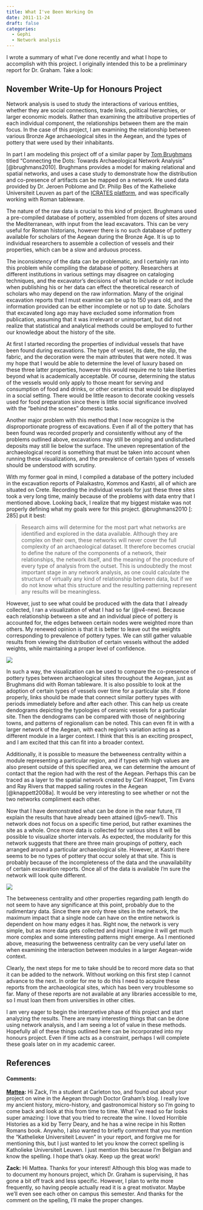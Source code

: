 ```yaml
---
title: What I've Been Working On
date: 2011-11-24
draft: false
categories:
  - Gephi
  - Network analysis
---
```


I wrote a summary of what I've done recently and what I hope to accomplish with this project.
I originally intended this to be a preliminary report for Dr. Graham.
Take a look:

## November Write-Up for Honours Project
Network analysis is used to study the interactions of various entities, whether they are social connections, trade links, political hierarchies, or larger economic models.
Rather than examining the attributive properties of each individual component, the relationships between them are the main focus.
In the case of this project, I am examining the relationship between various Bronze Age archaeological sites in the Aegean, and the types of pottery that were used by their inhabitants.

In part I am modeling this project off of a similar paper by [Tom Brughmans](http://archaeologicalnetworks.wordpress.com) titled "Connecting the Dots: Towards Archaeological Network Analysis” [@brughmans2010].
Brughmans provides a model for making relational and spatial networks, and uses a case study to demonstrate how the distribution and co-presence of artifacts can be mapped on a network.
He used data provided by Dr. Jeroen Poblome and Dr. Philip Bes of the Kathelieke Universiteit Leuven as part of the [ICRATES platform](http://millennium.arts.kuleuven.ac.be/icrates), and was specifically working with Roman tableware.

The nature of the raw data is crucial to this kind of project.
Brughmans used a pre-compiled database of pottery, assembled from dozens of sites around the Mediterranean, with input from the lead excavators.
This can be very useful for Roman historians, however there is no such database of pottery available for scholars of the Aegean during the Bronze Age.
It is up to individual researchers to assemble a collection of vessels and their properties, which can be a slow and arduous process.

The inconsistency of the data can be problematic, and I certainly ran into this problem while compiling the database of pottery.
Researchers at different institutions in various settings may disagree on cataloging techniques, and the excavator's decisions of what to include or not include when publishing his or her data can effect the theoretical research of scholars who may depend on the raw information.
Many of the original excavation reports that I must examine can be up to 150 years old, and the information provided can be either incomplete or not up to date.
Scholars that excavated long ago may have excluded some information from publication, assuming that it was irrelevant or unimportant, but did not realize that statistical and analytical methods could be employed to further our knowledge about the history of the site.

At first I started recording the properties of individual vessels that have been found during excavations.
The type of vessel, its date, the slip, the fabric, and the decoration were the main attributes that were noted.
It was my hope that I would be able to determine the level of luxury based on these three latter properties, however this would require me to take liberties beyond what is academically acceptable.
Of course, determining the status of the vessels would only apply to those meant for serving and consumption of food and drinks, or other ceramics that would be displayed in a social setting.
There would be little reason to decorate cooking vessels used for food preparation since there is little social significance involved with the "behind the scenes” domestic tasks.

Another major problem with this method that I now recognize is the disproportionate progress of excavations.
Even if all of the pottery that has been found was recorded properly and consistently without any of the problems outlined above, excavations may still be ongoing and undisturbed deposits may still lie below the surface.
The uneven representation of the archaeological record is something that must be taken into account when running these visualizations, and the prevalence of certain types of vessels should be understood with scrutiny.

With my former goal in mind, I compiled a database of the pottery included in the excavation reports of Palaikastro, Kommos and Kastri, all of which are situated on Crete.
Recording the individual vessels for just these three sites took a very long time, mainly because of the problems with data entry that I mentioned above.
Looking back, I realize that my biggest mistake was not properly defining what my goals were for this project.
@brughmans2010 [: 285] put it best:

> Research aims will determine for the most part what networks are identified and explored in the data available.
> Although they are complex on their own, these networks will never cover the full complexity of an archaeological dataset.
> It therefore becomes crucial to define the nature of the components of a network, their relationships, the network itself, and the meaning of the procedure of every type of analysis from the outset.
> This is undoubtedly the most important stage in any network analysis, as one could calculate the structure of virtually any kind of relationship between data, but if we do not know what this structure and the resulting patterning represent any results will be meaningless.

However, just to see what could be produced with the data that I already collected, I ran a visualization of what I had so far (@v4-new).
Because each relationship between a site and an individual piece of pottery is accounted for, the edges between certain nodes were weighted more than others.
My renewed opinion is that it is better to leave out the weights corresponding to prevalence of pottery types.
We can still gather valuable results from viewing the distribution of certain vessels without the added weights, while maintaining a proper level of confidence.

![](v4-new.png){#v4-new}

In such a way, the visualization can be used to compare the co-presence of pottery types between archaeological sites throughout the Aegean, just as Brughmans did with Roman tableware.
It is also possible to look at the adoption of certain types of vessels over time for a particular site.
If done properly, links should be made that connect similar pottery types with periods immediately before and after each other.
This can help us create dendograms depicting the typologies of ceramic vessels for a particular site.
Then the dendograms can be compared with those of neighboring towns, and patterns of regionalism can be noted.
This can even fit in with a larger network of the Aegean, with each region's variation acting as a different module in a larger context.
I think that this is an exciting prospect, and I am excited that this can fit into a broader context.

Additionally, it is possible to measure the betweeness centrality within a module representing a particular region, and if types with high values are also present outside of this specified area, we can determine the amount of contact that the region had with the rest of the Aegean.
Perhaps this can be traced as a layer to the spatial network created by Carl Knappet, Tim Evans and Ray Rivers that mapped sailing routes in the Aegean [@knappett2008a].
It would be very interesting to see whether or not the two networks compliment each other.

Now that I have demonstrated what can be done in the near future, I'll explain the results that have already been attained (@v5-new1).
This network does not focus on a specific time period, but rather examines the site as a whole.
Once more data is collected for various sites it will be possible to visualize shorter intervals.
As expected, the modularity for this network suggests that there are three main groupings of pottery, each arranged around a particular archaeological site.
However, at Kastri there seems to be no types of pottery that occur solely at that site.
This is probably because of the incompleteness of the data and the unavailability of certain excavation reports.
Once all of the data is available I'm sure the network will look quite different.

![](v5-new1.png){#v5-new1}

The betweeness centrality and other properties regarding path length do not seem to have any significance at this point, probably due to the rudimentary data.
Since there are only three sites in the network, the maximum impact that a single node can have on the entire network is dependent on how many edges it has.
Right now, the network is very simple, but as more data gets collected and input I imagine it will get much more complex and some interesting patterns might emerge.
As I mentioned above, measuring the betweeness centrality can be very useful later on when examining the interaction between modules in a larger Aegean-wide context.

Clearly, the next steps for me to take should be to record more data so that it can be added to the network.
Without working on this first step I cannot advance to the next.
In order for me to do this I need to acquire these reports from the archaeological sites, which has been very troublesome so far.
Many of these reports are not available at any libraries accessible to me, so I must loan them from universities in other cities.

I am very eager to begin the interpretive phase of this project and start analyzing the results.
There are many interesting things that can be done using network analysis, and I am seeing a lot of value in these methods.
Hopefully all of these things outlined here can be incorporated into my honours project.
Even if time acts as a constraint, perhaps I will complete these goals later on in my academic career.

## References
::: {#refs}
:::

#### Comments:

**[Mattea](http://pennenstreek.wordpress.com):**
Hi Zack, I'm a student at Carleton too, and found out about your project on wine in the Aegean through Doctor Graham's blog.
I really love my ancient history, micro-history, and gastronomical history so I'm going to come back and look at this from time to time.
What I've read so far looks super amazing: I love that you tried to recreate the wine.
I loved Horrible Histories as a kid by Terry Deary, and he has a wine recipe in his Rotten Romans book.
Anywho, I also wanted to briefly comment that you mention the "Kathelieke Universiteit Leuven" in your report, and forgive me for mentioning this, but I just wanted to let you know the correct spelling is Katholieke Universiteit Leuven.
I just mention this because I'm Belgian and know the spelling.
I hope that's okay.
Keep up the great work!

**Zack:**
Hi Mattea.
Thanks for your interest!
Although this blog was made to to document my honours project, which Dr. Graham is supervising, it has gone a bit off track and less specific.
However, I plan to write more frequently, so having people actually read it is a great motivator.
Maybe we'll even see each other on campus this semester.
And thanks for the comment on the spelling, I'll make the proper changes.
